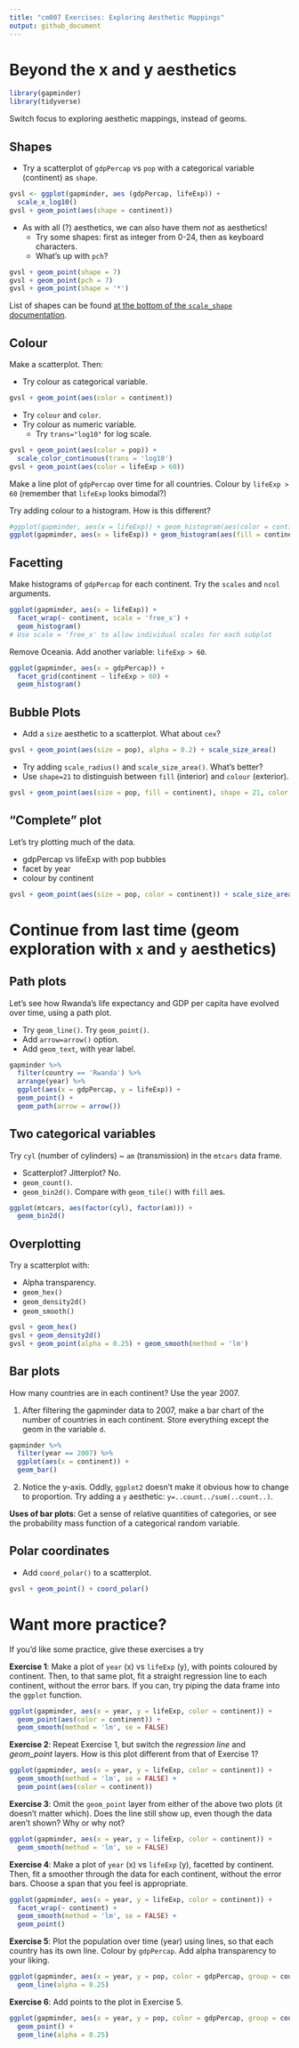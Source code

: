 ```yaml
---
title: "cm007 Exercises: Exploring Aesthetic Mappings"
output: github_document
---
```

# Beyond the x and y aesthetics

```r
library(gapminder)
library(tidyverse)
```

Switch focus to exploring aesthetic mappings, instead of geoms. 

## Shapes

- Try a scatterplot of `gdpPercap` vs `pop` with a categorical variable (continent) as `shape`.

```r
gvsl <- ggplot(gapminder, aes (gdpPercap, lifeExp)) +
  scale_x_log10()
gvsl + geom_point(aes(shape = continent))
```


- As with all (?) aesthetics, we can also have them _not_ as aesthetics!
    - Try some shapes: first as integer from 0-24, then as keyboard characters.
    - What's up with `pch`?
    
```r
gvsl + geom_point(shape = 7)
gvsl + geom_point(pch = 7)
gvsl + geom_point(shape = '*')
```


List of shapes can be found [at the bottom of the `scale_shape` documentation](https://ggplot2.tidyverse.org/reference/scale_shape.html).

## Colour

Make a scatterplot. Then:

- Try colour as categorical variable.

```r
gvsl + geom_point(aes(color = continent))
```


- Try `colour` and `color`. 
- Try colour as numeric variable.
    - Try `trans="log10"` for log scale.
    
```r
gvsl + geom_point(aes(color = pop)) +
  scale_color_continuous(trans = 'log10')
gvsl + geom_point(aes(color = lifeExp > 60))
```



Make a line plot of `gdpPercap` over time for all countries. Colour by `lifeExp > 60` (remember that `lifeExp` looks bimodal?)


Try adding colour to a histogram. How is this different?

```r
#ggplot(gapminder, aes(x = lifeExp)) + geom_histogram(aes(color = continent))
ggplot(gapminder, aes(x = lifeExp)) + geom_histogram(aes(fill = continent))
```


## Facetting

Make histograms of `gdpPercap` for each continent. Try the `scales` and `ncol` arguments. 

```r
ggplot(gapminder, aes(x = lifeExp)) +
  facet_wrap(~ continent, scale = 'free_x') +
  geom_histogram()
# Use scale = 'free_x' to allow individual scales for each subplot
```


Remove Oceania. Add another variable: `lifeExp > 60`. 

```r
ggplot(gapminder, aes(x = gdpPercap)) +
  facet_grid(continent ~ lifeExp > 60) +
  geom_histogram()
```


## Bubble Plots

- Add a `size` aesthetic to a scatterplot. What about `cex`?

```r
gvsl + geom_point(aes(size = pop), alpha = 0.2) + scale_size_area()
```


- Try adding `scale_radius()` and `scale_size_area()`. What's better?
- Use `shape=21` to distinguish between `fill` (interior) and `colour` (exterior).

```r
gvsl + geom_point(aes(size = pop, fill = continent), shape = 21, color = 'black', alpha = 0.5)
```


## "Complete" plot

Let's try plotting much of the data.

- gdpPercap vs lifeExp with pop bubbles
- facet by year
- colour by continent

```r
gvsl + geom_point(aes(size = pop, color = continent)) + scale_size_area() + facet_wrap(~ year)
```


# Continue from last time (geom exploration with `x` and `y` aesthetics)

## Path plots

Let's see how Rwanda's life expectancy and GDP per capita have evolved over time, using a path plot.

- Try `geom_line()`. Try `geom_point()`.
- Add `arrow=arrow()` option.
- Add `geom_text`, with year label. 

```r
gapminder %>%
  filter(country == 'Rwanda') %>%
  arrange(year) %>%
  ggplot(aes(x = gdpPercap, y = lifeExp)) +
  geom_point() +
  geom_path(arrow = arrow())
```


## Two categorical variables

Try `cyl` (number of cylinders) ~ `am` (transmission) in the `mtcars` data frame.

- Scatterplot? Jitterplot? No.
- `geom_count()`.
- `geom_bin2d()`. Compare with `geom_tile()` with `fill` aes.

```r
ggplot(mtcars, aes(factor(cyl), factor(am))) +
  geom_bin2d()
```


## Overplotting

Try a scatterplot with:

- Alpha transparency.
- `geom_hex()`
- `geom_density2d()`
- `geom_smooth()`

```r
gvsl + geom_hex()
gvsl + geom_density2d()
gvsl + geom_point(alpha = 0.25) + geom_smooth(method = 'lm')
```


## Bar plots

How many countries are in each continent? Use the year 2007.

1. After filtering the gapminder data to 2007, make a bar chart of the number of countries in each continent. Store everything except the geom in the variable `d`.

```r
gapminder %>%
  filter(year == 2007) %>%
  ggplot(aes(x = continent)) +
  geom_bar()
```




2. Notice the y-axis. Oddly, `ggplot2` doesn't make it obvious how to change to proportion. Try adding a `y` aesthetic: `y=..count../sum(..count..)`.



__Uses of bar plots__: Get a sense of relative quantities of categories, or see the probability mass function of a categorical random variable.



## Polar coordinates

- Add `coord_polar()` to a scatterplot.

```r
gvsl + geom_point() + coord_polar()
```



# Want more practice?

If you'd like some practice, give these exercises a try

__Exercise 1__: Make a plot of `year` (x) vs `lifeExp` (y), with points coloured by continent. Then, to that same plot, fit a straight regression line to each continent, without the error bars. If you can, try piping the data frame into the `ggplot` function.

```r
ggplot(gapminder, aes(x = year, y = lifeExp, color = continent)) +
  geom_point(aes(color = continent)) +
  geom_smooth(method = 'lm', se = FALSE)
```


__Exercise 2__: Repeat Exercise 1, but switch the _regression line_ and _geom\_point_ layers. How is this plot different from that of Exercise 1?

```r
ggplot(gapminder, aes(x = year, y = lifeExp, color = continent)) +
  geom_smooth(method = 'lm', se = FALSE) +
  geom_point(aes(color = continent))
```


__Exercise 3__: Omit the `geom_point` layer from either of the above two plots (it doesn't matter which). Does the line still show up, even though the data aren't shown? Why or why not?

```r
ggplot(gapminder, aes(x = year, y = lifeExp, color = continent)) +
  geom_smooth(method = 'lm', se = FALSE)
```


__Exercise 4__: Make a plot of `year` (x) vs `lifeExp` (y), facetted by continent. Then, fit a smoother through the data for each continent, without the error bars. Choose a span that you feel is appropriate.

```r
ggplot(gapminder, aes(x = year, y = lifeExp, color = continent)) +
  facet_wrap(~ continent) +
  geom_smooth(method = 'lm', se = FALSE) +
  geom_point()
```


__Exercise 5__: Plot the population over time (year) using lines, so that each country has its own line. Colour by `gdpPercap`. Add alpha transparency to your liking. 

```r
ggplot(gapminder, aes(x = year, y = pop, color = gdpPercap, group = country)) +
  geom_line(alpha = 0.25)
```


__Exercise 6__: Add points to the plot in Exercise 5.
```r
ggplot(gapminder, aes(x = year, y = pop, color = gdpPercap, group = country)) +
  geom_point() +
  geom_line(alpha = 0.25)
```
